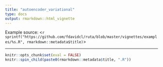 ```yaml
---
title: "autoencoder_variational"
type: docs
output: rmarkdown::html_vignette
---
```


[Example source:]{.source-caption} <`r sprintf("https://github.com/fdavidcl/ruta/blob/master/vignettes/examples/%s.R", rmarkdown::metadata$title)`>

---

```r
knitr::opts_chunk$set(eval = FALSE)
knitr::spin_child(paste0(rmarkdown::metadata$title, ".R"))
```

